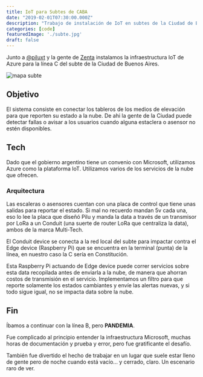 ```yaml
---
title: IoT para Subtes de CABA
date: "2019-02-01T07:30:00.000Z"
description: "Trabajo de instalación de IoT en subtes de la Ciudad de Buenos Aires."
categories: [code]
featuredImage: './subte.jpg'
draft: false
---
```




Junto a [@piluxt](https://www.instagram.com/piluxt/) y la gente de [Zenta](http://zentaprodu.com.ar/) instalamos la infraestructura IoT de Azure para la línea C del subte de la Ciudad de Buenos Aires.

![mapa subte](https://www.metrovias.com.ar/wp-content/uploads/2019/06/Esquema%CC%81tico-2019-web.jpg)


## Objetivo

El sistema consiste en conectar los tableros de los medios de elevación para que reporten su estado a la nube. De ahi la gente de la Ciudad puede detectar fallas o avisar a los usuarios cuando alguna estaclera o asensor no estén disponibles.

## Tech

Dado que el gobierno argentino tiene un convenio con Microsoft, utilizamos Azure como la plataforma IoT. Utilizamos varios de los servicios de la nube que ofrecen.

### Arquitectura

Las escaleras o asensores cuentan con una placa de control que tiene unas salidas para reportar el estado. Si mal no recuerdo mandan 5v cada una, eso lo lee la placa que diseñó Pilu y manda la data a través de un transmisor por LoRa a un Conduit (una suerte de router LoRa que centraliza la data), ambos de la marca Multi-Tech.

El Conduit device se conecta a la red local del subte para impactar contra el Edge device (Raspberry Pi) que se encuentra en la terminal (punta) de la línea, en nuestro caso la C sería en Constitución.

Esta Raspberry Pi actuando de Edge device puede correr servicios sobre esta data recopilada antes de enviarla a la nube, de manera que ahorran costos de transmisión en el servicio. Implementamos un filtro para que reporte solamente los estados cambiantes y envíe las alertas nuevas, y si todo sigue igual, no se impacta data sobre la nube.

## Fin

<div className="flex">
<div>
  <p>Íbamos a continuar con la línea B, pero <strong>PANDEMIA</strong>.</p>
  <p>Fue complicado al principio entender la infraestructura Microsoft, muchas horas de documentación y prueba y error, pero fue gratificante el desafío.</p>
  <p>También fue divertido el hecho de trabajar en un lugar que suele estar lleno de gente pero de noche cuando está vacío... <span className="italic">y cerrado, claro</span>. Un escenario raro de ver.</p>
</div>
  <ReactPlayer url={videoSubte} playing loop muted className="ml-0" />
</div>